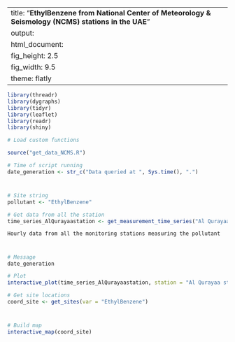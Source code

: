 
---
title: "**EthylBenzene from National Center of Meteorology & Seismology (NCMS) stations in the UAE**"
output:
  html_document:
    fig_height: 2.5
    fig_width: 9.5
    theme: flatly
---

```{r set_up, message = FALSE, echo = FALSE, warning = FALSE}
library(threadr)
library(dygraphs)
library(tidyr)
library(leaflet)
library(readr)
library(shiny)

# Load custom functions

source("get_data_NCMS.R")

# Time of script running
date_generation <- str_c("Data queried at ", Sys.time(), ".")
```
# 

## 
```{r import_data, message = FALSE, echo = FALSE, results = "hide", cache = TRUE, warning = FALSE}

# Site string
pollutant <- "EthylBenzene"

# Get data from all the station
time_series_AlQurayaastation <- get_measurement_time_series("Al Qurayaa station", pollutant)
```

 `Hourly data from all the monitoring stations measuring the pollutant`
 
# 

## 

```{r plot_EAD_LAT, echo = FALSE, cache = TRUE}
# Message
date_generation

# Plot
interactive_plot(time_series_AlQurayaastation, station = "Al Qurayaa station", group = pollutant, pollu="EthylBenzene")


```


```{r import_data_for_map, message = FALSE, echo = FALSE, results = "hide", cache = TRUE}
# Get site locations
coord_site <- get_sites(var = "EthylBenzene")

```
#
 
##

```{r map, fig.height = 8, echo = FALSE, message = FALSE, cache = TRUE}
# Build map
interactive_map(coord_site)
```

 
 